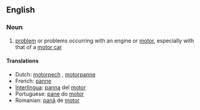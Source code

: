 ==English==

===Noun===
{{en-noun|sg=[[engine]] [[trouble]]}}

# [[problem]] or problems occurring with an engine or [[motor]], especially with that of a [[motor car]]

====Translations====
*Dutch: [[motorpech]] {{f}}, [[motorpanne]] {{f}}
*French: [[panne]] {{f}}
*[[Interlingua]]: [[panna]] del [[motor]]
*Portuguese: [[pane]] do [[motor]] {{m}}
*Romanian: [[pană]] de [[motor]] {{f}}